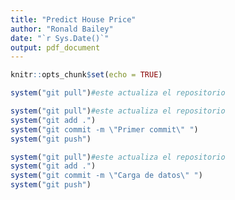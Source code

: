 ```yaml
---
title: "Predict House Price"
author: "Ronald Bailey"
date: "`r Sys.Date()`"
output: pdf_document
---
```


```r
knitr::opts_chunk$set(echo = TRUE)
```

```r
system("git pull")#este actualiza el repositorio
```


```r
system("git pull")#este actualiza el repositorio
system("git add .")
system("git commit -m \"Primer commit\" ")
system("git push")
```
```r
system("git pull")#este actualiza el repositorio
system("git add .")
system("git commit -m \"Carga de datos\" ")
system("git push")
```

